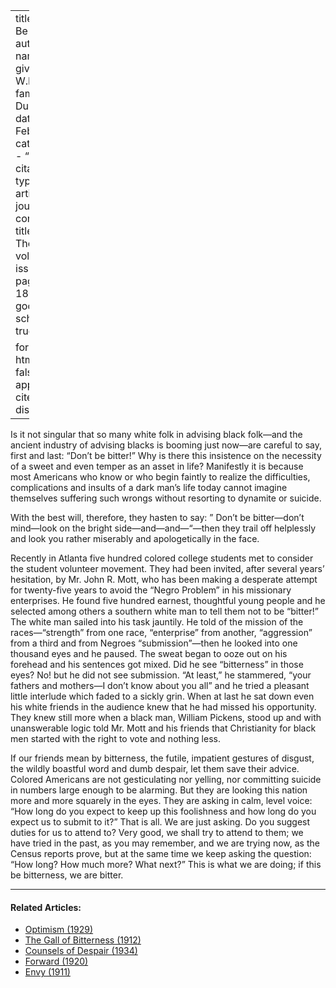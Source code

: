 
---
title: 'Don''t Be Bitter'
author:
  - name:
      given: W.E.B.
      family: Du Bois
date: Feb. 1914
categories: 
  - ""
citation: 
  type: article-journal
  container-title: The Crisis
  volume: 8
  issue: 4
  page: 180-181
google-scholar: true

format:
  html:
    toc: false
    appendix-cite-as: display
---



Is it not singular that so many white folk in advising black folk---and the ancient industry of advising blacks is booming just now---are careful to say, first and last: "Don't be bitter!" Why is there this insistence on the necessity of a sweet and even temper as an asset in life? Manifestly it is because most Americans who know or who begin faintly to realize the difficulties, complications and insults of a dark man's life today cannot imagine themselves suffering such wrongs without resorting to dynamite or suicide.

With the best will, therefore, they hasten to say: " Don't be bitter---don't mind---look on the bright side---and---and---"---then they trail off helplessly and look you rather miserably and apologetically in the face.

Recently in Atlanta five hundred colored college students met to consider the student volunteer movement. They had been invited, after several years' hesitation, by Mr. John R. Mott, who has been making a desperate attempt for twenty-five years to avoid the "Negro Problem" in his missionary enterprises. He found five hundred earnest, thoughtful young people and he selected among others a southern white man to tell them not to be "bitter!" The white man sailed into his task jauntily. He told of the mission of the races---"strength" from one race, "enterprise" from another, "aggression" from a third and from Negroes "submission"—then he looked into one thousand eyes and he paused. The sweat began to ooze out on his forehead and his sentences got mixed. Did he see "bitterness" in those eyes? No! but he did not see submission. "At least," he stammered, "your fathers and mothers—I don't know about you all" and he tried a pleasant little interlude which faded to a sickly grin. When at last he sat down even his white friends in the audience knew that he had missed his opportunity. They knew still more when a black man, William Pickens, stood up and with unanswerable logic told Mr. Mott and his friends that Christianity for black men started with the right to vote and nothing less.

If our friends mean by bitterness, the futile, impatient gestures of disgust, the wildly boastful word and dumb despair, let them save their advice. Colored Americans are not gesticulating nor yelling, nor committing suicide in numbers large enough to be alarming. But they are looking this nation more and more squarely in the eyes. They are asking in calm, level voice: "How long do you expect to keep up this foolishness and how long do you expect us to submit to it?" That is all. We are just asking. Do you suggest duties for us to attend to? Very good, we shall try to attend to them; we have tried in the past, as you may remember, and we are trying now, as the Census reports prove, but at the same time we keep asking the question: "How long? How much more? What next?" This is what we are doing; if this be bitterness, we are bitter.

<!-- Similar articles start here -->
<div  class="clear-wrap"></div>
<hr>
#### Related Articles:

* [Optimism (1929)](/Volumes/36/05/optimism.html)
* [The Gall of Bitterness (1912)](/Volumes/03/04/gail_of_bitterness.html)
* [Counsels of Despair (1934)](/Volumes/41/06/counsels_of_despair.html)
* [Forward (1920)](/Volumes/20/05/forward.html)
* [Envy (1911)](/Volumes/01/03/envy.html)

<!-- Similar articles end here -->